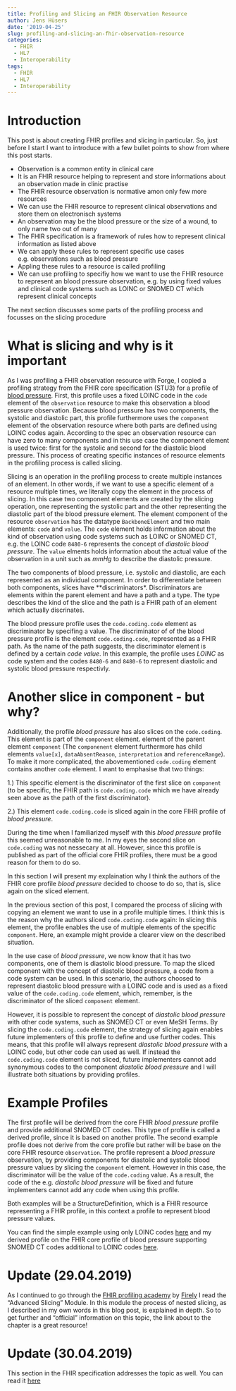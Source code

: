```yaml
---
title: Profiling and Slicing an FHIR Observation Resource
author: Jens Hüsers
date: '2019-04-25'
slug: profiling-and-slicing-an-fhir-observation-resource
categories:
  - FHIR
  - HL7
  - Interoperability
tags: 
  - FHIR
  - HL7
  - Interoperability
---
```


# Introduction

This post is about creating FHIR profiles and slicing in particular. So, just before I start I want to introduce with a few bullet points to show from where this post starts.

- Observation is a common entity in clinical care 
- It is an FHIR resource helping to represent and store informations about an observation made in clinic practise
- The FHIR resource observation is normative amon only few more resources
- We can use the FHIR resource to represent clinical observations and store them on electronisch systems
- An observation may be the blood pressure or the size of a wound, to only name two out of many
- The FHIR specification is a framework of rules how to represent clinical information as listed above
- We can apply these rules to represent specific use cases e.g. observations such as blood pressure
- Appling these rules to a resource is called profiling 
- We can use profiling to specifiy how we want to use the FHIR resource to represent an blood pressure observation, e.g. by using fixed values and clinical code systems such as LOINC or SNOMED CT which represent clinical concepts

The next section discusses some parts of the profiling process and focusses on the slicing procedure

# What is slicing and why is it important

As I was profiling a FHIR observation resource with Forge, I copied a profiling strategy from the FHIR core specification (STU3) for a profile of [blood pressure](https://simplifier.net/coreprofilesstu3/bp).
First, this profile uses a fixed LOINC code in the `code` element of the `observation` resource to make this observation a blood pressure observation.
Because blood pressure has two components, the systolic and diastolic part, this profile furthermore uses the `component` element of the observation resource where both parts are defined using LOINC codes again.
According to the spec an observation resource can have zero to many components and in this use case the component element is used twice: first for the systolic and second for the diastolic blood pressure.
This process of creating specific instances of resource elements in the profiling process is called slicing.

Slicing is an operation in the profiling process to create multiple instances of an element. 
In other words, if we want to use a specific element of a resource multiple times, we literally copy the element in the process of slicing.
In this case two component elements are created by the slicing operation, one representing the systolic part and the other representing the diastolic part of the blood pressure element.
The element component of the resource `observation` has the datatype `BackboneElement` and two main elements: `code` and `value`.
The `code` element holds information about the kind of observation using code systems such as LOINC or SNOMED CT, e.g. the LOINC code `8480-6` represents the concept of *diastolic blood pressure*. 
The `value` elments holds information about the actual value of the observation in a unit such as *mmHg* to describe the diastolic pressure.

The two components of blood pressure, i.e. systolic and diastolic, are each represented as an individual component.
In order to differentiate between both components, slices have **discriminators*. 
Discriminators are elements within the parent element and have a path and a type.
The type describes the kind of the slice and the path is a FHIR path of an element which actually discrinates.

The blood pressure profile uses the `code.coding.code` element as discriminator by specifing a value.
The discriminator of of the blood pressure profile is the element `code.coding.code`, represented as a FHIR path.
As the name of the path suggests, the discriminator element is defined by a certain *code value*. 
In this example, the profile uses *LOINC* as code system and the codes `8480-6` and `8480-6` to represent diastolic and systolic blood pressure respectivly. 


# Another slice in component - but why?

Additionally, the profile *blood pressure* has also slices on the `code.coding`. 
This element is part of the `component` element. element of the parent element `component` 
(The `componenent` element furthermore has child elements `value[x]`, `dataAbsentReason`, `interpretation` and `referenceRange`).
To make it more complicated, the abovementioned `code.coding` element contains another `code` element. 
I want to emphasise that two things:

1.) This specific element is the discriminator of the first slice on `component` (to be specific, the FHIR path is `code.coding.code` which we have already seen above as the path of the first discriminator).

2.) This element `code.coding.code` is sliced again in the core FIHR profile of *blood pressure*.

During the time when I familiarized myself with this *blood pressure* profile this seemed unreasonable to me.
In my eyes the second slice on `code.coding` was not nessecary at all.
However, since this profile is published as part of the official core FHIR profiles, there must be a good reason for them to do so.

In this section I will present my explaination why I think the authors of the FHIR core profile *blood pressure* decided to choose to do so, that is, slice again on the sliced element.

In the previous section of this post, I compared the process of slicing with copying an element we want to use in a profile multiple times. 
I think this is the reason why the authors sliced `code.coding.code` again:
In slicing this element, the profile enables the use of multiple elements of the specific `component`.
Here, an example might provide a clearer view on the described situation.

In the use case of *blood pressure*, we now know that it has two components, one of them is diastolic blood pressure.
To map the sliced component with the concept of diastolic blood pressure, a code from a code system can be used.
In this scenario, the authors choosed to represent diastolic blood pressure with a LOINC code and is used as a fixed value of the `code.coding.code` element, which, remember, is the discriminator of the sliced `component` element.

However, it is possible to represent the concept of *diastolic blood pressure* with other code systems, such as SNOMED CT or even MeSH Terms.
By slicing the `code.coding.code` element, the strategy of slicing again enables future implementers of this profile to define and use further codes.
This means, that this profile will always represent *diastolic blood pressure* with a LOINC code, but other code can used as well.
If instead the `code.coding.code` element is not sliced, future implementers cannot add synonymous codes to the component *diastolic blood pressure* and I will illustrate both situations by providing profiles.

# Example Profiles

The first profile will be derived from the core FHIR *blood pressure* profile and provide additional SNOMED CT codes. This type of profile is called a derived profile, since it is based on another profile.
The second example profile does not derive from the core profile but rather will be base on the core FHIR resource `observation`.
The profile represent a *blood pressure* observation, by providing components for diastolic and systolic blood pressure values by slicing the `component` element. However in this case, the discriminator will be the value of the `code.coding` value. 
As a result, the code of the e.g. *diastolic blood pressure* will be fixed and future implementers cannot add any code when using this profile.

Both examples will be a StructureDefinition, which is a FHIR resource representing a FHIR profile, in this context a profile to represent blood pressure values.

You can find the simple example using only LOINC codes [here](https://simplifier.net/profilingacademytasks/bloodpresssureloinc) and my derived profile on the FHIR core profile of blood pressure supporting SNOMED CT codes additional to LOINC codes [here](https://simplifier.net/profilingacademytasks/vitalsignsprofile).

# Update (29.04.2019)

As I continued to go through the [FHIR profiling academy](https://simplifier.net/guide/profilingacademy/modules) by [Firely](https://simplifier.net/guide/ProfilingAcademy/AboutFirely) I read the "Advanced Slicing" Module.
In this module the process of nested slicing, as I described in my own words in this blog post, is explained in depth. So to get further and "official" information on this topic, the link about to the chapter is a great resource!


# Update (30.04.2019)

This section in the FHIR specification addresses the topic as well. You can read it [here](http://build.fhir.org/profiling.html#slicing)